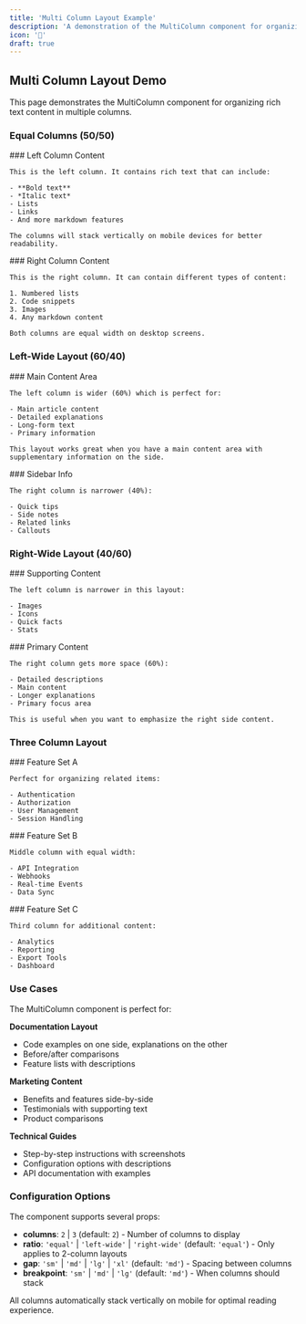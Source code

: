 ```yaml
---
title: 'Multi Column Layout Example'
description: 'A demonstration of the MultiColumn component for organizing content'
icon: '📐'
draft: true
---
```



## Multi Column Layout Demo

This page demonstrates the MultiColumn component for organizing rich text content in multiple columns.

### Equal Columns (50/50)

<MultiColumn ratio="equal" gap="md">
  <div slot="left">
    ### Left Column Content

    This is the left column. It contains rich text that can include:

    - **Bold text**
    - *Italic text*
    - Lists
    - Links
    - And more markdown features

    The columns will stack vertically on mobile devices for better readability.

  </div>

  <div slot="right">
    ### Right Column Content

    This is the right column. It can contain different types of content:

    1. Numbered lists
    2. Code snippets
    3. Images
    4. Any markdown content

    Both columns are equal width on desktop screens.

  </div>
</MultiColumn>

### Left-Wide Layout (60/40)

<MultiColumn ratio="left-wide" gap="lg">
  <div slot="left">
    ### Main Content Area

    The left column is wider (60%) which is perfect for:

    - Main article content
    - Detailed explanations
    - Long-form text
    - Primary information

    This layout works great when you have a main content area with supplementary information on the side.

  </div>

  <div slot="right">
    ### Sidebar Info

    The right column is narrower (40%):

    - Quick tips
    - Side notes
    - Related links
    - Callouts

  </div>
</MultiColumn>

### Right-Wide Layout (40/60)

<MultiColumn ratio="right-wide" gap="sm">
  <div slot="left">
    ### Supporting Content

    The left column is narrower in this layout:

    - Images
    - Icons
    - Quick facts
    - Stats

  </div>

  <div slot="right">
    ### Primary Content

    The right column gets more space (60%):

    - Detailed descriptions
    - Main content
    - Longer explanations
    - Primary focus area

    This is useful when you want to emphasize the right side content.

  </div>
</MultiColumn>

### Three Column Layout

<MultiColumn columns={3} gap="md">
  <div slot="left">
    ### Feature Set A

    Perfect for organizing related items:

    - Authentication
    - Authorization
    - User Management
    - Session Handling

  </div>

  <div slot="center">
    ### Feature Set B

    Middle column with equal width:

    - API Integration
    - Webhooks
    - Real-time Events
    - Data Sync

  </div>

  <div slot="right">
    ### Feature Set C

    Third column for additional content:

    - Analytics
    - Reporting
    - Export Tools
    - Dashboard

  </div>
</MultiColumn>

### Use Cases

The MultiColumn component is perfect for:

**Documentation Layout**

- Code examples on one side, explanations on the other
- Before/after comparisons
- Feature lists with descriptions

**Marketing Content**

- Benefits and features side-by-side
- Testimonials with supporting text
- Product comparisons

**Technical Guides**

- Step-by-step instructions with screenshots
- Configuration options with descriptions
- API documentation with examples

### Configuration Options

The component supports several props:

- **columns**: `2` | `3` (default: `2`) - Number of columns to display
- **ratio**: `'equal'` | `'left-wide'` | `'right-wide'` (default: `'equal'`) - Only applies to 2-column layouts
- **gap**: `'sm'` | `'md'` | `'lg'` | `'xl'` (default: `'md'`) - Spacing between columns
- **breakpoint**: `'sm'` | `'md'` | `'lg'` (default: `'md'`) - When columns should stack

All columns automatically stack vertically on mobile for optimal reading experience.
